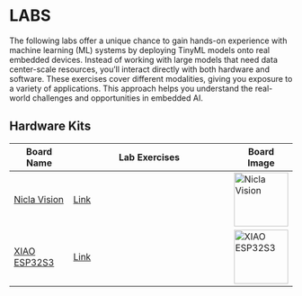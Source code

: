 # LABS {.unnumbered}

The following labs offer a unique chance to gain hands-on experience with machine learning (ML) systems by deploying TinyML models onto real embedded devices. Instead of working with large models that need data center-scale resources, you'll interact directly with both hardware and software. These exercises cover different modalities, giving you exposure to a variety of applications. This approach helps you understand the real-world challenges and opportunities in embedded AI.

## Hardware Kits

| Board Name          | Lab Exercises                                      | Board Image         |
|---------------------|---------------------------------------------------------|---------------------|
| [Nicla Vision](https://store.arduino.cc/products/nicla-vision)        | [Link](./arduino/nicla_vision/nicla_vision.qmd) | ![Nicla Vision](./arduino/nicla_vision/images/jpg/nicla_vision.jpeg){height=1in} |
| [XIAO ESP32S3](https://www.seeedstudio.com/XIAO-ESP32S3-p-5627.html)        | [Link](./seeed/xiao_esp32s3/xiao_esp32S3.qmd)   | ![XIAO ESP32S3](./seeed/xiao_esp32s3/images/jpg/xiao_esp32s3_decked.jpeg){height=1in} |